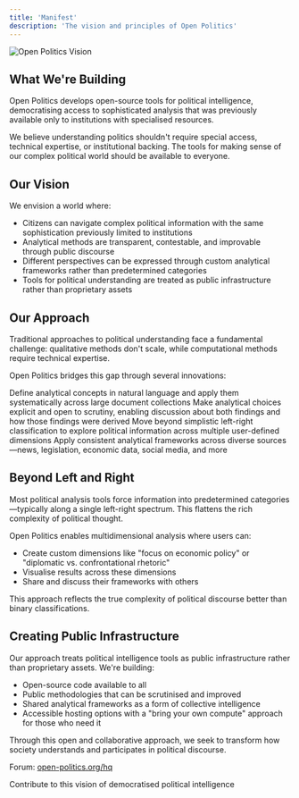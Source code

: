 ```yaml
---
title: 'Manifest'
description: 'The vision and principles of Open Politics'
---
```


<Frame>
  <img src="/images/banner-linkedin-dark.png" alt="Open Politics Vision" />
</Frame>

## What We're Building

Open Politics develops open-source tools for political intelligence, democratising access to sophisticated analysis that was previously available only to institutions with specialised resources.

We believe understanding politics shouldn't require special access, technical expertise, or institutional backing. The tools for making sense of our complex political world should be available to everyone.

## Our Vision

We envision a world where:

- Citizens can navigate complex political information with the same sophistication previously limited to institutions
- Analytical methods are transparent, contestable, and improvable through public discourse
- Different perspectives can be expressed through custom analytical frameworks rather than predetermined categories
- Tools for political understanding are treated as public infrastructure rather than proprietary assets

## Our Approach

Traditional approaches to political understanding face a fundamental challenge: qualitative methods don't scale, while computational methods require technical expertise.

Open Politics bridges this gap through several innovations:

<CardGroup cols={2}>
  <Card title="User-Defined Frameworks" icon="sliders">
    Define analytical concepts in natural language and apply them systematically across large document collections
  </Card>
  
  <Card title="Methodological Transparency" icon="magnifying-glass">
    Make analytical choices explicit and open to scrutiny, enabling discussion about both findings and how those findings were derived
  </Card>
  
  <Card title="Multidimensional Analysis" icon="cubes">
    Move beyond simplistic left-right classification to explore political information across multiple user-defined dimensions
  </Card>
  
  <Card title="Cross-Source Integration" icon="shuffle">
    Apply consistent analytical frameworks across diverse sources—news, legislation, economic data, social media, and more
  </Card>
</CardGroup>

## Beyond Left and Right

Most political analysis tools force information into predetermined categories—typically along a single left-right spectrum. This flattens the rich complexity of political thought.

Open Politics enables multidimensional analysis where users can:
- Create custom dimensions like "focus on economic policy" or "diplomatic vs. confrontational rhetoric"
- Visualise results across these dimensions
- Share and discuss their frameworks with others

This approach reflects the true complexity of political discourse better than binary classifications.

## Creating Public Infrastructure

Our approach treats political intelligence tools as public infrastructure rather than proprietary assets. We're building:

- Open-source code available to all
- Public methodologies that can be scrutinised and improved
- Shared analytical frameworks as a form of collective intelligence
- Accessible hosting options with a "bring your own compute" approach for those who need it

Through this open and collaborative approach, we seek to transform how society understands and participates in political discourse.


Forum: [open-politics.org/hq](https://forum.open-politics.org/hq)

<Card title="Get Involved" icon="hands-helping" href="/development/contributing">
  Contribute to this vision of democratised political intelligence
</Card>